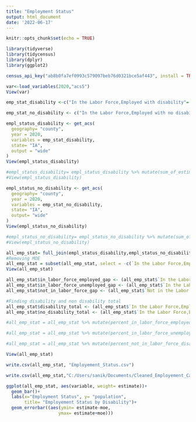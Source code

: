 ```yaml
---
title: "Employment Status"
output: html_document
date: '2022-06-17'
---
```


```r
knitr::opts_chunk$set(echo = TRUE)
```

```r
library(tidyverse)
library(tidycensus)
library(dplyr)
library(ggplot2)
```

```r
census_api_key("ab8b0fa7ef0993c579097beb76d0321bce5af443", install = TRUE)
```
```r
var<-load_variables(2020,"acs5")
View(var)
```

```r
emp_stat_disability <-c("In the Labor Force,Employed with disability"= "C18120_004", "In the Labor force,unemployed with a disability" = "C18120_007",  "Not in the Labor force, with a disability" = "C18120_010")

emp_stat_no_disability <- c("In the Labor Force,Employed with no disability"= "C18120_005", "In the Labor force,unemployed with no disability" = "C18120_008", "Not in the Labor Force, with no disability" = "C18120_011")
```

```r
empl_status_disability <- get_acs(
  geography= "county",
  year = 2020,
  variables = emp_stat_disability,
  state= "IA",
  output = "wide"
)
View(empl_status_disability)

#empl_status_disability= empl_status_disability %>% mutate(sum_of_estimates = sum (estimate),overall_perc= 100* (estimate/sum(estimate)) )
#View(empl_status_disability)

empl_status_no_disability <- get_acs(
  geography= "county",
  year = 2020,
  variables = emp_stat_no_disability,
  state= "IA",
  output= "wide"
)
View(empl_status_no_disability)

#empl_status_no_disability= empl_status_no_disability %>% mutate(sum_of_estimates= sum(estimate),overall_perc= 100* (estimate/sum(estimate))) 
#View(empl_status_no_disability)
```

```r
all_emp_stat= full_join(empl_status_disability,empl_status_no_disability)
#Removing MOE
all_emp_stat = subset(all_emp_stat, select = -c(`In the Labor Force,Employed with disabilityM`, `In the Labor force,unemployed with a disabilityM`, `Not in the Labor force, with a disabilityM`, `In the Labor Force,Employed with no disabilityM`, `In the Labor force,unemployed with no disabilityM`, `Not in the Labor Force, with no disabilityM`) )
View(all_emp_stat)
```

```r
all_emp_stat$in_labor_force_employed_gap <- (all_emp_stat$`In the Labor Force,Employed with no disabilityE`- all_emp_stat$`In the Labor Force,Employed with disabilityE`)
all_emp_stat$in_labor_force_unemployed_gap <- (all_emp_stat$`In the Labor force,unemployed with no disabilityE`- all_emp_stat$`In the Labor force,unemployed with a disabilityE`)
all_emp_stat$not_in_labor_force_gap <- (all_emp_stat$`Not in the Labor Force, with no disabilityE`- all_emp_stat$`Not in the Labor force, with a disabilityE`)
```


```r
#Finding disability and non disability total
all_emp_stat$disability_total <- (all_emp_stat$`In the Labor Force,Employed with disabilityE`+ all_emp_stat$`Not in the Labor force, with a disabilityE`+ all_emp_stat$`In the Labor force,unemployed with a disabilityE`)
all_emp_stat$no_disability_total <- (all_emp_stat$`In the Labor Force,Employed with no disabilityE`+ all_emp_stat$`In the Labor force,unemployed with no disabilityE`+all_emp_stat$`Not in the Labor Force, with no disabilityE`)
```

```r
#all_emp_stat = all_emp_stat %>% mutate(percent_in_labor_force_employed_disabled = 100 * (all_emp_stat$disability_total/all_emp_stat$in_labor_force_employed_gap), percent_in_labor_force_employed_not_disabled = 100 * (all_emp_stat$no_disability_total/all_emp_stat$in_labor_force_employed_gap))

#all_emp_stat = all_emp_stat %>% mutate(percent_in_labor_force_unemployed_disabled = 100 * (all_emp_stat$disability_total/all_emp_stat$in_labor_force_unemployed_gap), percent_in_labor_force_unemployed_not_disabled = 100 * (all_emp_stat$no_disability_total/all_emp_stat$in_labor_force_unemployed_gap))

#all_emp_stat = all_emp_stat %>% mutate(percent_not_in_labor_force_disabled = 100 * (all_emp_stat$disability_total/all_emp_stat$not_in_labor_force_gap), percent_not_in_labor_force = 100 * (all_emp_stat$no_disability_total/all_emp_stat$not_in_labor_force_gap))

View(all_emp_stat)
```


```r
write.csv(all_emp_stat, "Employement_Status.csv") 

write.csv(all_emp_stat,"C:/Users/sanik/Documents/Cleaned_Employement_Cases.csv", row.names = FALSE)
```

```r


ggplot(all_emp_stat, aes(variable, weight= estimate))+
  geom_bar()+
  labs(x="Employment Status", y= "population",
       title= "Employement Status by Disability")+
  geom_errorbar((aes(ymin= estimate-moe,
                    ymax= estimate+moe)))
               
```
